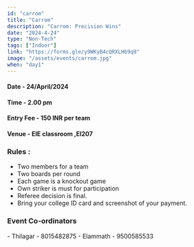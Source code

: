 ```yaml
---
id: "carrom"
title: "Carrom"
description: "Carrom: Precision Wins"
date: "2024-4-24"
type: "Non-Tech" 
tags: ["Indoor"]
link: "https://forms.gle/y9WKyB4cQRXLH69q9"
image: "/assets/events/carrom.jpg"
when: "day1"
---
```


<h4>Date - 24/April/2024</h4>
<h4>Time - 2.00 pm</h4>
<h4>Entry Fee - 150 INR per team</h4>
<h4>Venue - EIE classroom ,EI207</h4>
<h3>Rules :</h3>

- Two members for a team
- Two boards per round
- Each game is a knockout game
- Own striker is must for participation
- Referee decision is final.
- Bring your college ID card and screenshot of your payment.

<h3>Event Co-ordinators</h3>
- Thilagar - 8015482875
- Elammath - 9500585533